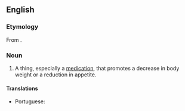 ==English==

===Etymology===
From {{suffix|en|anorexia|ant}}.

===Noun===
{{en-noun}}

# A thing, especially a [[medication]], that promotes a decrease in body weight or a reduction in appetite.

====Translations====
{{trans-top|medication that promotes a decrease in body weight}}
* Portuguese: {{t|pt|anorexiante|m}}
{{trans-mid}}
{{trans-bottom}}